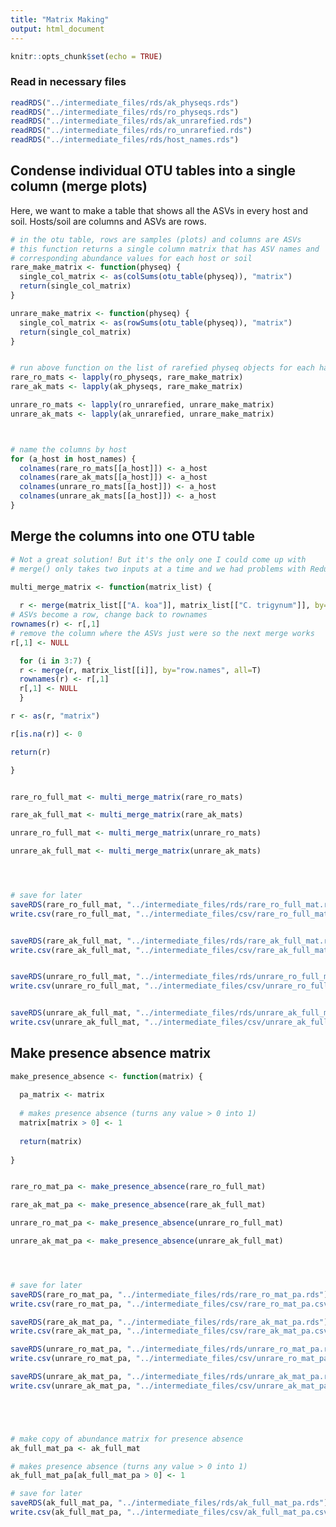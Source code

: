 ```yaml
---
title: "Matrix Making"
output: html_document
---
```


```r
knitr::opts_chunk$set(echo = TRUE)
```


### Read in necessary files

```r

readRDS("../intermediate_files/rds/ak_physeqs.rds")
readRDS("../intermediate_files/rds/ro_physeqs.rds")
readRDS("../intermediate_files/rds/ak_unrarefied.rds")
readRDS("../intermediate_files/rds/ro_unrarefied.rds")
readRDS("../intermediate_files/rds/host_names.rds")


```



## Condense individual OTU tables into a single column (merge plots)

Here, we want to make a table that shows all the ASVs in every host and soil.
Hosts/soil are columns and ASVs are rows.

```r

# in the otu table, rows are samples (plots) and columns are ASVs
# this function returns a single column matrix that has ASV names and
# corresponding abundance values for each host or soil
rare_make_matrix <- function(physeq) {
  single_col_matrix <- as(colSums(otu_table(physeq)), "matrix")
  return(single_col_matrix)
}

unrare_make_matrix <- function(physeq) {
  single_col_matrix <- as(rowSums(otu_table(physeq)), "matrix")
  return(single_col_matrix)
}


# run above function on the list of rarefied physeq objects for each habitat
rare_ro_mats <- lapply(ro_physeqs, rare_make_matrix)
rare_ak_mats <- lapply(ak_physeqs, rare_make_matrix)

unrare_ro_mats <- lapply(ro_unrarefied, unrare_make_matrix)
unrare_ak_mats <- lapply(ak_unrarefied, unrare_make_matrix)



# name the columns by host
for (a_host in host_names) {
  colnames(rare_ro_mats[[a_host]]) <- a_host
  colnames(rare_ak_mats[[a_host]]) <- a_host
  colnames(unrare_ro_mats[[a_host]]) <- a_host
  colnames(unrare_ak_mats[[a_host]]) <- a_host
}


```

## Merge the columns into one OTU table

```r

# Not a great solution! But it's the only one I could come up with
# merge() only takes two inputs at a time and we had problems with Reduce()

multi_merge_matrix <- function(matrix_list) {
  
  r <- merge(matrix_list[["A. koa"]], matrix_list[["C. trigynum"]], by="row.names", all=TRUE)
# ASVs become a row, change back to rownames
rownames(r) <- r[,1]
# remove the column where the ASVs just were so the next merge works
r[,1] <- NULL

  for (i in 3:7) {
  r <- merge(r, matrix_list[[i]], by="row.names", all=T)
  rownames(r) <- r[,1]
  r[,1] <- NULL
  }

r <- as(r, "matrix")

r[is.na(r)] <- 0

return(r)

}


rare_ro_full_mat <- multi_merge_matrix(rare_ro_mats)

rare_ak_full_mat <- multi_merge_matrix(rare_ak_mats)

unrare_ro_full_mat <- multi_merge_matrix(unrare_ro_mats)

unrare_ak_full_mat <- multi_merge_matrix(unrare_ak_mats)




# save for later
saveRDS(rare_ro_full_mat, "../intermediate_files/rds/rare_ro_full_mat.rds")
write.csv(rare_ro_full_mat, "../intermediate_files/csv/rare_ro_full_mat.csv")


saveRDS(rare_ak_full_mat, "../intermediate_files/rds/rare_ak_full_mat.rds")
write.csv(rare_ak_full_mat, "../intermediate_files/csv/rare_ak_full_mat.csv")


saveRDS(unrare_ro_full_mat, "../intermediate_files/rds/unrare_ro_full_mat.rds")
write.csv(unrare_ro_full_mat, "../intermediate_files/csv/unrare_ro_full_mat.csv")


saveRDS(unrare_ak_full_mat, "../intermediate_files/rds/unrare_ak_full_mat.rds")
write.csv(unrare_ak_full_mat, "../intermediate_files/csv/unrare_ak_full_mat.csv")
```


## Make presence absence matrix

```r

make_presence_absence <- function(matrix) {
  
  pa_matrix <- matrix
  
  # makes presence absence (turns any value > 0 into 1)
  matrix[matrix > 0] <- 1
  
  return(matrix)
  
}


rare_ro_mat_pa <- make_presence_absence(rare_ro_full_mat)

rare_ak_mat_pa <- make_presence_absence(rare_ak_full_mat)

unrare_ro_mat_pa <- make_presence_absence(unrare_ro_full_mat)

unrare_ak_mat_pa <- make_presence_absence(unrare_ak_full_mat)




# save for later
saveRDS(rare_ro_mat_pa, "../intermediate_files/rds/rare_ro_mat_pa.rds")
write.csv(rare_ro_mat_pa, "../intermediate_files/csv/rare_ro_mat_pa.csv")

saveRDS(rare_ak_mat_pa, "../intermediate_files/rds/rare_ak_mat_pa.rds")
write.csv(rare_ak_mat_pa, "../intermediate_files/csv/rare_ak_mat_pa.csv")

saveRDS(unrare_ro_mat_pa, "../intermediate_files/rds/unrare_ro_mat_pa.rds")
write.csv(unrare_ro_mat_pa, "../intermediate_files/csv/unrare_ro_mat_pa.csv")

saveRDS(unrare_ak_mat_pa, "../intermediate_files/rds/unrare_ak_mat_pa.rds")
write.csv(unrare_ak_mat_pa, "../intermediate_files/csv/unrare_ak_mat_pa.csv")





# make copy of abundance matrix for presence absence
ak_full_mat_pa <- ak_full_mat

# makes presence absence (turns any value > 0 into 1)
ak_full_mat_pa[ak_full_mat_pa > 0] <- 1

# save for later
saveRDS(ak_full_mat_pa, "../intermediate_files/rds/ak_full_mat_pa.rds")
write.csv(ak_full_mat_pa, "../intermediate_files/csv/ak_full_mat_pa.csv")

```

